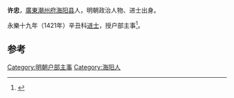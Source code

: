 {{otheruses|subject=明朝政治人物|other=同名钢琴家|许忠 (钢琴家)}}

'''许忠'''，[[廣東|廣東]][[潮州府|潮州府]][[海阳县|海阳县]]人，明朝政治人物、进士出身。

永樂十九年（1421年）辛丑科[[进士|进士]]，授户部主事<ref>{{cite news|title=明朝潮州府文进士名录|url=http://zt.czonline.net/2010wenhua/txcr/chaorendongtai/kejiao/2010-12-02/31625.html|accessdate=2013-08-07|newspaper=潮州热线|archive-url=https://web.archive.org/web/20131004220414/http://zt.czonline.net/2010wenhua/txcr/chaorendongtai/kejiao/2010-12-02/31625.html|archive-date=2013-10-04|dead-url=yes}}</ref>。

==参考==
{{reflist}}
{{明朝人物小作品}}
{{永樂十九年辛丑科殿試金榜}}
{{DEFAULTSORT:Xu許}}
[[Category:明朝户部主事|Category:明朝户部主事]]
[[Category:海阳人|Category:海阳人]]
